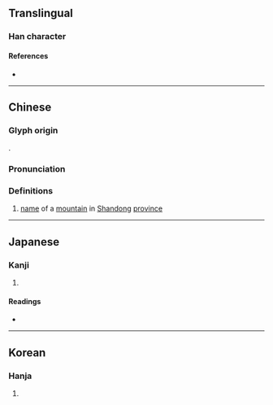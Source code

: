 {{character info/new}}
==Translingual==

===Han character===
{{Han char|rn=46|rad=山|as=07|sn=10|four=47271|canj=KHNGU|ids=⿰犭⿱丑山}}

====References====
* {{Han ref|kx=0311.330|dkj=08096|dj=0612.020|hdz=21350.090|uh=5CF1|ud=23793|bh=D16F|bd=53615}}

----

==Chinese==
{{zh-forms|alt=𤞍,嶩,巎,巙,𡿟,𡿚,𡾂}}

===Glyph origin===
{{Han etym}}
{{Han compound|狃|山|ls=psc|c1=p|c2=s}}.

===Pronunciation===
{{zh-pron
|m=náo
|c=naau4
|mc=y
|oc=y
|ma=
|cat=pn
}}

===Definitions===
{{zh-hanzi}}

# [[name]] of a [[mountain]] in [[Shandong]] [[province]]

{{zh-cat|Mountains}}

----

==Japanese==

===Kanji===
{{ja-kanji|grade=|rs=山07}}

# {{defn|lang=ja|sort=山07}}

====Readings====
* {{ja-readings|on=[[どう]] (dō), [[のう]] (nō)|kun=}}

----

==Korean==

===Hanja===
{{ko-hanja|hangeul=노|rv=no|mr=no}}

# {{defn|lang=ko|sort=山07}}